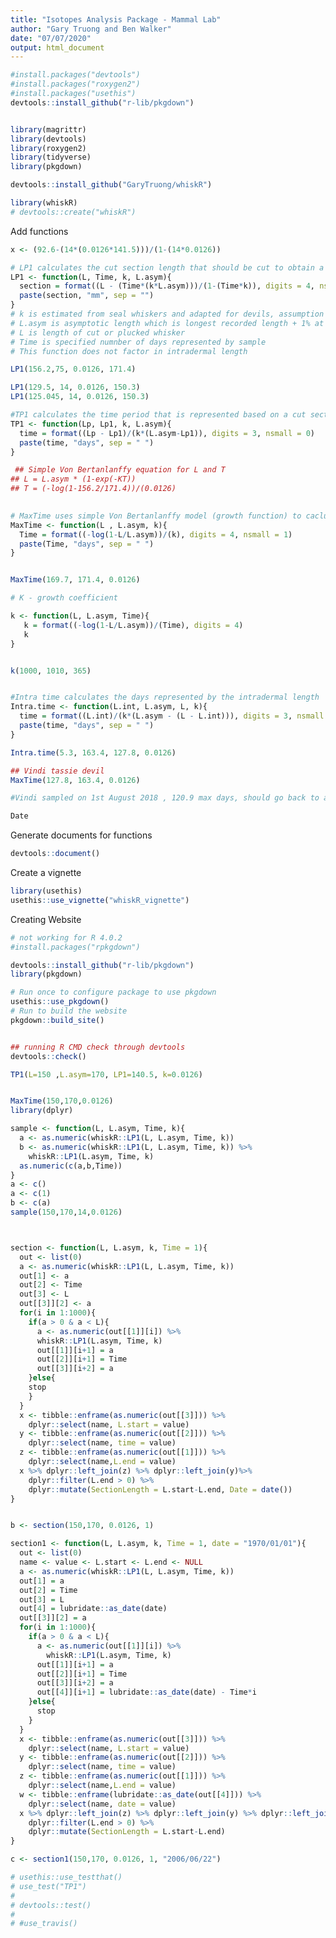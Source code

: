 ```yaml
---
title: "Isotopes Analysis Package - Mammal Lab"
author: "Gary Truong and Ben Walker"
date: "07/07/2020"
output: html_document
---
```


```r
#install.packages("devtools")
#install.packages("roxygen2")
#install.packages("usethis")
devtools::install_github("r-lib/pkgdown")


library(magrittr)
library(devtools)
library(roxygen2)
library(tidyverse)
library(pkgdown)

devtools::install_github("GaryTruong/whiskR")

library(whiskR)
# devtools::create("whiskR")
```

Add functions 
```r
x <- (92.6-(14*(0.0126*141.5)))/(1-(14*0.0126))

# LP1 calculates the cut section length that should be cut to obtain a defined time period. 
LP1 <- function(L, Time, k, L.asym){
  section = format((L - (Time*(k*L.asym)))/(1-(Time*k)), digits = 4, nsmall = 1)
  paste(section, "mm", sep = "")
}
# k is estimated from seal whiskers and adapted for devils, assumption that whiskers fall out after 1 year
# L.asym is asymptotic length which is longest recorded length + 1% at the given position
# L is length of cut or plucked whisker
# Time is specified numnber of days represented by sample
# This function does not factor in intradermal length 

LP1(156.2,75, 0.0126, 171.4)

LP1(129.5, 14, 0.0126, 150.3)
LP1(125.045, 14, 0.0126, 150.3)

#TP1 calculates the time period that is represented based on a cut section 
TP1 <- function(Lp, Lp1, k, L.asym){
  time = format((Lp - Lp1)/(k*(L.asym-Lp1)), digits = 3, nsmall = 0)
  paste(time, "days", sep = " ")
}

 ## Simple Von Bertanlanffy equation for L and T
## L = L.asym * (1-exp(-KT))
## T = (-log(1-156.2/171.4))/(0.0126)
  

# MaxTime uses simple Von Bertanlanffy model (growth function) to caclulate maximum theoretically time that the sample whisker represents
MaxTime <- function(L , L.asym, k){
  Time = format((-log(1-L/L.asym))/(k), digits = 4, nsmall = 1)
  paste(Time, "days", sep = " ")
}


MaxTime(169.7, 171.4, 0.0126)  

# K - growth coefficient

k <- function(L, L.asym, Time){
   k = format((-log(1-L/L.asym))/(Time), digits = 4)
   k
}


k(1000, 1010, 365)


#Intra time calculates the days represented by the intradermal length
Intra.time <- function(L.int, L.asym, L, k){
  time = format((L.int)/(k*(L.asym - (L - L.int))), digits = 3, nsmall = 0)
  paste(time, "days", sep = " ")
}

Intra.time(5.3, 163.4, 127.8, 0.0126)

## Vindi tassie devil
MaxTime(127.8, 163.4, 0.0126)

#Vindi sampled on 1st August 2018 , 120.9 max days, should go back to april 

Date

```


Generate documents for functions
```r
devtools::document()
```





Create a vignette
```r
library(usethis)
usethis::use_vignette("whiskR_vignette")
```

Creating  Website
```r
# not working for R 4.0.2
#install.packages("rpkgdown")

devtools::install_github("r-lib/pkgdown")
library(pkgdown)

# Run once to configure package to use pkgdown
usethis::use_pkgdown()
# Run to build the website
pkgdown::build_site()


## running R CMD check through devtools
devtools::check()
```

```r
TP1(L=150 ,L.asym=170, LP1=140.5, k=0.0126)


MaxTime(150,170,0.0126)
library(dplyr)

sample <- function(L, L.asym, Time, k){
  a <- as.numeric(whiskR::LP1(L, L.asym, Time, k)) 
  b <- as.numeric(whiskR::LP1(L, L.asym, Time, k)) %>%
    whiskR::LP1(L.asym, Time, k)
  as.numeric(c(a,b,Time))
}
a <- c()
a <- c(1)
b <- c(a)
sample(150,170,14,0.0126)



section <- function(L, L.asym, k, Time = 1){
  out <- list(0)
  a <- as.numeric(whiskR::LP1(L, L.asym, Time, k)) 
  out[1] <- a
  out[2] <- Time
  out[3] <- L
  out[[3]][2] <- a
  for(i in 1:1000){
    if(a > 0 & a < L){
      a <- as.numeric(out[[1]][i]) %>% 
      whiskR::LP1(L.asym, Time, k)
      out[[1]][i+1] = a
      out[[2]][i+1] = Time
      out[[3]][i+2] = a
    }else{
    stop
    }
  }
  x <- tibble::enframe(as.numeric(out[[3]])) %>%
    dplyr::select(name, L.start = value)
  y <- tibble::enframe(as.numeric(out[[2]])) %>% 
    dplyr::select(name, time = value)
  z <- tibble::enframe(as.numeric(out[[1]])) %>%
    dplyr::select(name,L.end = value)
  x %>% dplyr::left_join(z) %>% dplyr::left_join(y)%>%
    dplyr::filter(L.end > 0) %>%
    dplyr::mutate(SectionLength = L.start-L.end, Date = date())
}


b <- section(150,170, 0.0126, 1)

section1 <- function(L, L.asym, k, Time = 1, date = "1970/01/01"){
  out <- list(0)
  name <- value <- L.start <- L.end <- NULL
  a <- as.numeric(whiskR::LP1(L, L.asym, Time, k))
  out[1] = a
  out[2] = Time
  out[3] = L
  out[4] = lubridate::as_date(date)
  out[[3]][2] = a
  for(i in 1:1000){
    if(a > 0 & a < L){
      a <- as.numeric(out[[1]][i]) %>%
        whiskR::LP1(L.asym, Time, k)
      out[[1]][i+1] = a
      out[[2]][i+1] = Time
      out[[3]][i+2] = a
      out[[4]][i+1] = lubridate::as_date(date) - Time*i
    }else{
      stop
    }
  }
  x <- tibble::enframe(as.numeric(out[[3]])) %>%
    dplyr::select(name, L.start = value)
  y <- tibble::enframe(as.numeric(out[[2]])) %>%
    dplyr::select(name, time = value)
  z <- tibble::enframe(as.numeric(out[[1]])) %>%
    dplyr::select(name,L.end = value)
  w <- tibble::enframe(lubridate::as_date(out[[4]])) %>%
    dplyr::select(name, date = value)
  x %>% dplyr::left_join(z) %>% dplyr::left_join(y) %>% dplyr::left_join(w) %>%
    dplyr::filter(L.end > 0) %>%
    dplyr::mutate(SectionLength = L.start-L.end)
}

c <- section1(150,170, 0.0126, 1, "2006/06/22")

```

```r
# usethis::use_testthat()
# use_test("TP1")
# 
# devtools::test()
# 
# #use_travis()
```

